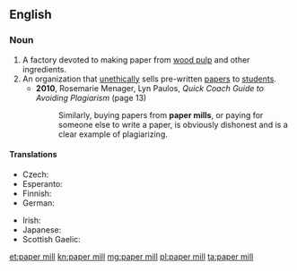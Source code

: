 {{also|papermill}}
==English==
{{wikipedia}}

===Noun===
{{en-noun}}

# A factory devoted to making paper from [[wood pulp]] and other ingredients.
# An organization that [[unethical]]ly sells pre-written [[paper]]s to [[student]]s.
#* '''2010''', Rosemarie Menager, Lyn Paulos, ''Quick Coach Guide to Avoiding Plagiarism'' (page 13)
#*: Similarly, buying papers from '''paper mills''', or paying for someone else to write a paper, is obviously dishonest and is a clear example of plagiarizing.

====Translations====
{{trans-top|factory}}
* Czech: {{t+|cs|papírna|f}}
* Esperanto: {{t|eo|paperfarejo}}
* Finnish: {{t+|fi|paperitehdas}}
* German: {{t+|de|Papierfabrik|f}}
{{trans-mid}}
* Irish: {{t|ga|muileann páipéir|m}}
* Japanese: {{t|ja|製紙工場|tr=seishikōjō|sc=Jpan}}
* Scottish Gaelic: {{t|gd|muileann-pàipeir|m}}
{{trans-bottom}}

[[et:paper mill]]
[[kn:paper mill]]
[[mg:paper mill]]
[[pl:paper mill]]
[[ta:paper mill]]